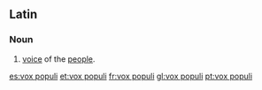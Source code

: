 ==Latin==
===Noun===
{{infl|la|noun|head=[[vox|vōx]] [[populus|populī]]}}

# [[voice]] of the [[people]].

[[es:vox populi]]
[[et:vox populi]]
[[fr:vox populi]]
[[gl:vox populi]]
[[pt:vox populi]]